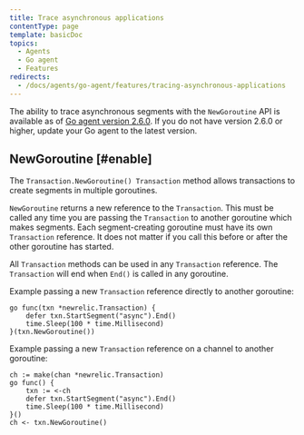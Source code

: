 ```yaml
---
title: Trace asynchronous applications
contentType: page
template: basicDoc
topics:
  - Agents
  - Go agent
  - Features
redirects:
  - /docs/agents/go-agent/features/tracing-asynchronous-applications
---
```


The ability to trace asynchronous segments with the `NewGoroutine` API is available as of [Go agent version 2.6.0](/docs/release-notes/agent-release-notes/go-release-notes). If you do not have version 2.6.0 or higher, update your Go agent to the latest version.

## NewGoroutine [#enable]

The `Transaction.NewGoroutine() Transaction` method allows transactions to create segments in multiple goroutines.

`NewGoroutine` returns a new reference to the `Transaction`. This must be called any time you are passing the `Transaction` to another goroutine which makes segments. Each segment-creating goroutine must have its own `Transaction` reference. It does not matter if you call this before or after the other goroutine has started.

All `Transaction` methods can be used in any `Transaction` reference. The `Transaction` will end when `End()` is called in any goroutine.

Example passing a new `Transaction` reference directly to another goroutine:

```
go func(txn *newrelic.Transaction) {
    defer txn.StartSegment("async").End()
    time.Sleep(100 * time.Millisecond)
}(txn.NewGoroutine())
```

Example passing a new `Transaction` reference on a channel to another goroutine:

```
ch := make(chan *newrelic.Transaction)
go func() {
    txn := <-ch
    defer txn.StartSegment("async").End()
    time.Sleep(100 * time.Millisecond)
}()
ch <- txn.NewGoroutine()
```
